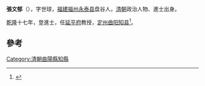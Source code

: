 '''張文郁'''（{{bd|?||?|}}），字世球，[[福建省_(清)|福建]][[福州府|福州]][[永泰县|永泰县]]盘谷人，[[清朝|清朝]]政治人物、進士出身。

[[乾隆|乾隆]]十七年，登進士，任[[延平府|延平府]]教授，[[定州直隸州|定州]][[曲阳县|曲阳]][[知县|知县]]<ref>{{cite news|title=第二节　历代永泰籍进士|url=http://www.ytfzw.com.cn/book/story.php?id=1479|accessdate=2013-09-15|newspaper=福州市永泰县地方志编纂委员会|archive-date=2014-04-08|archive-url=https://web.archive.org/web/20140408215015/http://www.ytfzw.com.cn/book/story.php?id=1479|dead-url=yes}}</ref>。

==參考==
{{reflist}}
{{清朝人物小作品}}
{{乾隆十七年壬申恩科殿試金榜}}
[[Category:清朝曲陽縣知縣|Category:清朝曲陽縣知縣]]